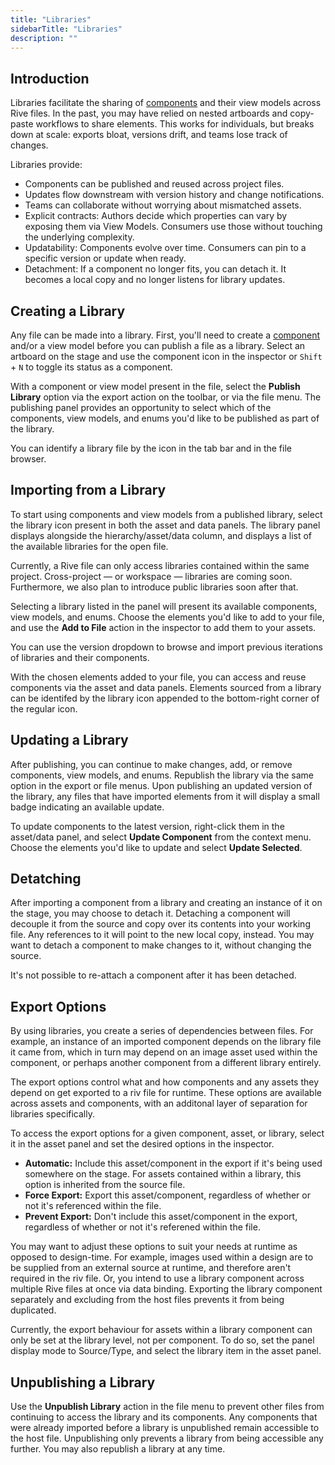 ```yaml
---
title: "Libraries"
sidebarTitle: "Libraries"
description: ""
---
```


## Introduction
Libraries facilitate the sharing of [components](editor/fundamentals/components) and their view models across Rive files. In the past, you may have relied on nested artboards and copy-paste workflows to share elements. This works for individuals, but breaks down at scale: exports bloat, versions drift, and teams lose track of changes.

Libraries provide:

- Components can be published and reused across project files.
- Updates flow downstream with version history and change notifications.
- Teams can collaborate without worrying about mismatched assets.
- Explicit contracts: Authors decide which properties can vary by exposing them via View Models. Consumers use those without touching the underlying complexity.
- Updatability: Components evolve over time. Consumers can pin to a specific version or update when ready.
- Detachment: If a component no longer fits, you can detach it. It becomes a local copy and no longer listens for library updates.


## Creating a Library
Any file can be made into a library. First, you'll need to create a [component](editor/fundamentals/components) and/or a view model before you can publish a file as a library. Select an artboard on the stage and use the component icon in the inspector or `Shift` + `N` to toggle its status as a component.

With a component or view model present in the file, select the **Publish Library** option via the export action on the toolbar, or via the file menu. The publishing panel provides an opportunity to select which of the components, view models, and enums you'd like to be published as part of the library.

<Tip>You can identify a library file by the icon in the tab bar and in the file browser.</Tip>

## Importing from a Library
To start using components and view models from a published library, select the library icon present in both the asset and data panels. The library panel displays alongside the hierarchy/asset/data column, and displays a list of the available libraries for the open file.

<Note>Currently, a Rive file can only access libraries contained within the same project. Cross-project — or workspace — libraries are coming soon. Furthermore, we also plan to introduce public libraries soon after that.</Note>

Selecting a library listed in the panel will present its available components, view models, and enums. Choose the elements you'd like to add to your file, and use the **Add to File** action in the inspector to add them to your assets.

<Tip>You can use the version dropdown to browse and import previous iterations of libraries and their components.</Tip>

With the chosen elements added to your file, you can access and reuse components via the asset and data panels. Elements sourced from a library can be identifed by the library icon appended to the bottom-right corner of the regular icon.

## Updating a Library
After publishing, you can continue to make changes, add, or remove components, view models, and enums. Republish the library via the same option in the export or file menus. Upon publishing an updated version of the library, any files that have imported elements from it will display a small badge indicating an available update.

To update components to the latest version, right-click them in the asset/data panel, and select **Update Component** from the context menu. Choose the elements you'd like to update and select **Update Selected**.

## Detatching
After importing a component from a library and creating an instance of it on the stage, you may choose to detach it. Detaching a component will decouple it from the source and copy over its contents into your working file. Any references to it will point to the new local copy, instead. You may want to detach a component to make changes to it, without changing the source.

<Note>It's not possible to re-attach a component after it has been detached.</Note>

## Export Options
By using libraries, you create a series of dependencies between files. For example, an instance of an imported component depends on the library file it came from, which in turn may depend on an image asset used within the component, or perhaps another component from a different library entirely.

The export options control what and how components and any assets they depend on get exported to a riv file for runtime. These options are available across assets and components, with an additonal layer of separation for libraries specifically.

To access the export options for a given component, asset, or library, select it in the asset panel and set the desired options in the inspector.

- **Automatic:** Include this asset/component in the export if it's being used somewhere on the stage. For assets contained within a library, this option is inherited from the source file.
- **Force Export:** Export this asset/component, regardless of whether or not it's referenced within the file.
- **Prevent Export:** Don't include this asset/component in the export, regardless of whether or not it's referened within the file.

You may want to adjust these options to suit your needs at runtime as opposed to design-time. For example, images used within a design are to be supplied from an external source at runtime, and therefore aren't required in the riv file. Or, you intend to use a library component across multiple Rive files at once via data binding. Exporting the library component separately and excluding from the host files prevents it from being duplicated.

<Note>Currently, the export behaviour for assets within a library component can only be set at the library level, not per component. To do so, set the panel display mode to Source/Type, and select the library item in the asset panel.</Note>

## Unpublishing a Library
Use the **Unpublish Library** action in the file menu to prevent other files from continuing to access the library and its components. Any components that were already imported before a library is unpublished remain accessible to the host file. Unpublishing only prevents a library from being accessible any further. You may also republish a library at any time.
